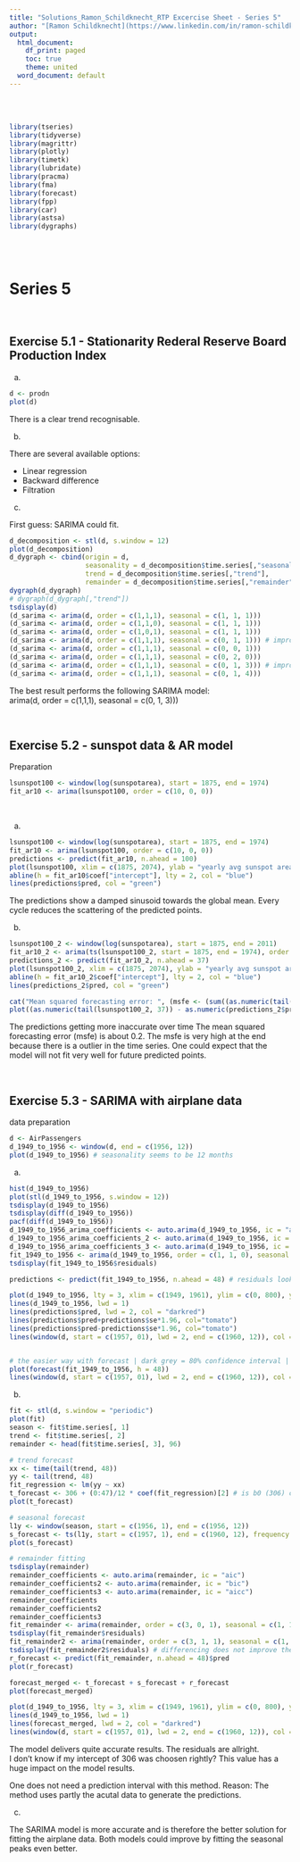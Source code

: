 ```yaml
---
title: "Solutions_Ramon_Schildknecht_RTP Excercise Sheet - Series 5"
author: "[Ramon Schildknecht](https://www.linkedin.com/in/ramon-schildknecht-36301756/)"
output:
  html_document:
    df_print: paged
    toc: true
    theme: united
  word_document: default
---
```


<br>
<br>

```r
library(tseries)
library(tidyverse)
library(magrittr)
library(plotly)
library(timetk)
library(lubridate)
library(pracma)
library(fma)
library(forecast)
library(fpp)
library(car)
library(astsa)
library(dygraphs)
```

<br>
<br>

# Series 5

<br>

## Exercise 5.1 - Stationarity Rederal Reserve Board Production Index

a) 

```r
d <- prodn
plot(d)
```

There is a clear trend recognisable.


b)

There are several available options:

- Linear regression
- Backward difference
- Filtration

c)

First guess: SARIMA could fit.

```r
d_decomposition <- stl(d, s.window = 12)
plot(d_decomposition)
d_dygraph <- cbind(origin = d,
                   seasonality = d_decomposition$time.series[,"seasonal"], 
                   trend = d_decomposition$time.series[,"trend"], 
                   remainder = d_decomposition$time.series[,"remainder"])
dygraph(d_dygraph)
# dygraph(d_dygraph[,"trend"])
tsdisplay(d)
(d_sarima <- arima(d, order = c(1,1,1), seasonal = c(1, 1, 1)))
(d_sarima <- arima(d, order = c(1,1,0), seasonal = c(1, 1, 1)))
(d_sarima <- arima(d, order = c(1,0,1), seasonal = c(1, 1, 1)))
(d_sarima <- arima(d, order = c(1,1,1), seasonal = c(0, 1, 1))) # improved aic
(d_sarima <- arima(d, order = c(1,1,1), seasonal = c(0, 0, 1))) 
(d_sarima <- arima(d, order = c(1,1,1), seasonal = c(0, 2, 0)))
(d_sarima <- arima(d, order = c(1,1,1), seasonal = c(0, 1, 3))) # improved aic
(d_sarima <- arima(d, order = c(1,1,1), seasonal = c(0, 1, 4)))
```

The best result performs the following SARIMA model: <br>
arima(d, order = c(1,1,1), seasonal = c(0, 1, 3)))


<br>


## Exercise 5.2 - sunspot data & AR model

Preparation

```r
lsunspot100 <- window(log(sunspotarea), start = 1875, end = 1974)
fit_ar10 <- arima(lsunspot100, order = c(10, 0, 0))
```

<br>

a)

```r
lsunspot100 <- window(log(sunspotarea), start = 1875, end = 1974)
fit_ar10 <- arima(lsunspot100, order = c(10, 0, 0))
predictions <- predict(fit_ar10, n.ahead = 100)
plot(lsunspot100, xlim = c(1875, 2074), ylab = "yearly avg sunspot area")
abline(h = fit_ar10$coef["intercept"], lty = 2, col = "blue")
lines(predictions$pred, col = "green")
```

The predictions show a damped sinusoid towards the global mean. Every cycle reduces the scattering of the predicted points. 

b)

```r
lsunspot100_2 <- window(log(sunspotarea), start = 1875, end = 2011)
fit_ar10_2 <- arima(ts(lsunspot100_2, start = 1875, end = 1974), order = c(10, 0, 0))
predictions_2 <- predict(fit_ar10_2, n.ahead = 37)
plot(lsunspot100_2, xlim = c(1875, 2074), ylab = "yearly avg sunspot area")
abline(h = fit_ar10_2$coef["intercept"], lty = 2, col = "blue")
lines(predictions_2$pred, col = "green")

cat("Mean squared forecasting error: ", (msfe <- (sum((as.numeric(tail(lsunspot100_2, 37)) - as.numeric(predictions_2$pred))^2))/length(lsunspot100_2)))
plot((as.numeric(tail(lsunspot100_2, 37)) - as.numeric(predictions_2$pred))^2, type = "l",  xlab = "time", ylab = "msfe")

```

The predictions getting more inaccurate over time The mean squared forecasting error (msfe) is about 0.2. The msfe is very high at the end because there is a outlier in the time series. One could expect that the model will not fit very well for future predicted points.

<br>



## Exercise 5.3 - SARIMA with airplane data

data preparation

```r
d <- AirPassengers
d_1949_to_1956 <- window(d, end = c(1956, 12))
plot(d_1949_to_1956) # seasonality seems to be 12 months
```


a) 

```r
hist(d_1949_to_1956)
plot(stl(d_1949_to_1956, s.window = 12))
tsdisplay(d_1949_to_1956)
tsdisplay(diff(d_1949_to_1956))
pacf(diff(d_1949_to_1956))
d_1949_to_1956_arima_coefficients <- auto.arima(d_1949_to_1956, ic = "aic")
d_1949_to_1956_arima_coefficients_2 <- auto.arima(d_1949_to_1956, ic = "bic")
d_1949_to_1956_arima_coefficients_3 <- auto.arima(d_1949_to_1956, ic = "aicc")
fit_1949_to_1956 <- arima(d_1949_to_1956, order = c(1, 1, 0), seasonal = c(1, 1, 0))
tsdisplay(fit_1949_to_1956$residuals)

predictions <- predict(fit_1949_to_1956, n.ahead = 48) # residuals looking good

plot(d_1949_to_1956, lty = 3, xlim = c(1949, 1961), ylim = c(0, 800), ylab = "air passengers (unit = 1000)")
lines(d_1949_to_1956, lwd = 1)
lines(predictions$pred, lwd = 2, col = "darkred")
lines(predictions$pred+predictions$se*1.96, col="tomato")
lines(predictions$pred-predictions$se*1.96, col="tomato")
lines(window(d, start = c(1957, 01), lwd = 2, end = c(1960, 12)), col = "springgreen")


# the easier way with forecast | dark grey = 80% confidence interval | grey = 90% ci)
plot(forecast(fit_1949_to_1956, h = 48))
lines(window(d, start = c(1957, 01), lwd = 2, end = c(1960, 12)), col = "springgreen")
```



b)

```r
fit <- stl(d, s.window = "periodic")
plot(fit)
season <- fit$time.series[, 1]
trend <- fit$time.series[, 2]
remainder <- head(fit$time.series[, 3], 96)

# trend forecast
xx <- time(tail(trend, 48))
yy <- tail(trend, 48)
fit_regression <- lm(yy ~ xx)
t_forecast <- 306 + (0:47)/12 * coef(fit_regression)[2] # is b0 (306) correctly choosen? > see week 5 slide 57
plot(t_forecast)

# seasonal forecast
l1y <- window(season, start = c(1956, 1), end = c(1956, 12))
s_forecast <- ts(l1y, start = c(1957, 1), end = c(1960, 12), frequency =  12)
plot(s_forecast)

# remainder fitting
tsdisplay(remainder)
remainder_coefficients <- auto.arima(remainder, ic = "aic")
remainder_coefficients2 <- auto.arima(remainder, ic = "bic")
remainder_coefficients3 <- auto.arima(remainder, ic = "aicc")
remainder_coefficients
remainder_coefficients2
remainder_coefficients3
fit_remainder <- arima(remainder, order = c(3, 0, 1), seasonal = c(1, 1, 0), include.mean = F)
tsdisplay(fit_remainder$residuals)
fit_remainder2 <- arima(remainder, order = c(3, 1, 1), seasonal = c(1, 1, 0), include.mean = F)
tsdisplay(fit_remainder2$residuals) # differencing does not improve the result
r_forecast <- predict(fit_remainder, n.ahead = 48)$pred
plot(r_forecast)

forecast_merged <- t_forecast + s_forecast + r_forecast
plot(forecast_merged)

plot(d_1949_to_1956, lty = 3, xlim = c(1949, 1961), ylim = c(0, 800), ylab = "air passengers (unit = 1000)")
lines(d_1949_to_1956, lwd = 1)
lines(forecast_merged, lwd = 2, col = "darkred")
lines(window(d, start = c(1957, 01), lwd = 2, end = c(1960, 12)), col = "springgreen")

```

The model delivers quite accurate results. The residuals are allright. <br>
I don't know if my intercept of 306 was choosen rightly? This value has a huge impact on the model results. 

One does not need a prediction interval with this method. Reason: The method uses partly the acutal data to generate the predictions. 

c)

The SARIMA model is more accurate and is therefore the better solution for fitting the airplane data. Both models could improve by fitting the seasonal peaks even better. 

<br>
